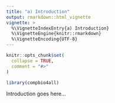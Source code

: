 ```yaml
---
title: "a) Introduction"
output: rmarkdown::html_vignette
vignette: >
  %\VignetteIndexEntry{a) Introduction}
  %\VignetteEngine{knitr::rmarkdown}
  %\VignetteEncoding{UTF-8}
---
```


```r
knitr::opts_chunk$set(
  collapse = TRUE,
  comment = "#>"
)
```

```r
library(compbio4all)
```

Introduction goes here...
